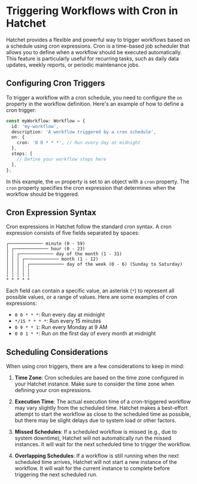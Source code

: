 # Triggering Workflows with Cron in Hatchet

Hatchet provides a flexible and powerful way to trigger workflows based on a schedule using cron expressions. Cron is a time-based job scheduler that allows you to define when a workflow should be executed automatically. This feature is particularly useful for recurring tasks, such as daily data updates, weekly reports, or periodic maintenance jobs.

## Configuring Cron Triggers

To trigger a workflow with a cron schedule, you need to configure the `on` property in the workflow definition. Here's an example of how to define a cron trigger:

```typescript
const myWorkflow: Workflow = {
  id: 'my-workflow',
  description: 'A workflow triggered by a cron schedule',
  on: {
    cron: '0 0 * * *', // Run every day at midnight
  },
  steps: [
    // Define your workflow steps here
  ],
};
```

In this example, the `on` property is set to an object with a `cron` property. The `cron` property specifies the cron expression that determines when the workflow should be triggered.

## Cron Expression Syntax

Cron expressions in Hatchet follow the standard cron syntax. A cron expression consists of five fields separated by spaces:

```
┌───────────── minute (0 - 59)
│ ┌───────────── hour (0 - 23)
│ │ ┌───────────── day of the month (1 - 31)
│ │ │ ┌───────────── month (1 - 12)
│ │ │ │ ┌───────────── day of the week (0 - 6) (Sunday to Saturday)
│ │ │ │ │
│ │ │ │ │
* * * * *
```

Each field can contain a specific value, an asterisk (`*`) to represent all possible values, or a range of values. Here are some examples of cron expressions:

- `0 0 * * *`: Run every day at midnight
- `*/15 * * * *`: Run every 15 minutes
- `0 9 * * 1`: Run every Monday at 9 AM
- `0 0 1 * *`: Run on the first day of every month at midnight

## Scheduling Considerations

When using cron triggers, there are a few considerations to keep in mind:

1. **Time Zone**: Cron schedules are based on the time zone configured in your Hatchet instance. Make sure to consider the time zone when defining your cron expressions.

2. **Execution Time**: The actual execution time of a cron-triggered workflow may vary slightly from the scheduled time. Hatchet makes a best-effort attempt to start the workflow as close to the scheduled time as possible, but there may be slight delays due to system load or other factors.

3. **Missed Schedules**: If a scheduled workflow is missed (e.g., due to system downtime), Hatchet will not automatically run the missed instances. It will wait for the next scheduled time to trigger the workflow.

4. **Overlapping Schedules**: If a workflow is still running when the next scheduled time arrives, Hatchet will not start a new instance of the workflow. It will wait for the current instance to complete before triggering the next scheduled run.
